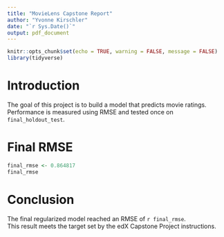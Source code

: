 ```yaml
---
title: "MovieLens Capstone Report"
author: "Yvonne Kirschler"
date: "`r Sys.Date()`"
output: pdf_document
---
```


```r
knitr::opts_chunk$set(echo = TRUE, warning = FALSE, message = FALSE)
library(tidyverse)
```

# Introduction

The goal of this project is to build a model that predicts movie ratings.  
Performance is measured using RMSE and tested once on `final_holdout_test`.

# Final RMSE

```r
final_rmse <- 0.864817
final_rmse
```

# Conclusion

The final regularized model reached an RMSE of `r final_rmse`.  
This result meets the target set by the edX Capstone Project instructions.